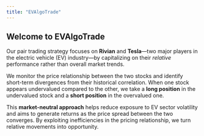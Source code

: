```yaml
---
title: "EVAlgoTrade"
---
```


## Welcome to EVAlgoTrade

Our pair trading strategy focuses on **Rivian** and **Tesla**—two major players in the electric vehicle (EV) industry—by capitalizing on their *relative* performance rather than overall market trends.

We monitor the price relationship between the two stocks and identify short-term divergences from their historical correlation. When one stock appears undervalued compared to the other, we take a **long position** in the undervalued stock and a **short position** in the overvalued one.

This **market-neutral approach** helps reduce exposure to EV sector volatility and aims to generate returns as the price spread between the two converges. By exploiting inefficiencies in the pricing relationship, we turn relative movements into opportunity.

